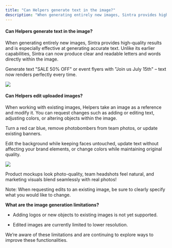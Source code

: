 ```yaml
---
title: "Can Helpers generate text in the image?"
description: "When generating entirely new images, Sintra provides high-quality results and is especially effective at generating accurate text. Unlike its earlier capabil..."
---
```


#### **Can Helpers generate text in the image?**

When generating entirely new images, Sintra provides high-quality results and is especially effective at generating accurate text. Unlike its earlier capabilities, Sintra can now produce clear and readable letters and words directly within the image.

Generate text "SALE 50% OFF" or event flyers with "Join us July 15th" – text now renders perfectly every time.

![](https://downloads.intercomcdn.com/i/o/s36tbegb/1615021720/a6139698c61331835bdbb821e9f8/old-new-imagen.jpg?expires=1754573400&signature=09caad1384c1931d3ab9e89465b9ec8712efcaa1942ab0421216fc6c47a71bdd&req=dSYmE8l8nIZdWfMW1HO4zXYPE0%2BvAXV5ZvU7QTOGbcqX0ZGpW4x56Hid%2BUz%2F%0AHTmS%0A)

#### **Can Helpers edit uploaded images?**

When working with existing images, Helpers take an image as a reference and modify it. You can request changes such as adding or editing text, adjusting colors, or altering objects within the image. 

Turn a red car blue, remove photobombers from team photos, or update existing banners.

Edit the background while keeping faces untouched, update text without affecting your brand elements, or change colors while maintaining original quality.

![](https://downloads.intercomcdn.com/i/o/s36tbegb/1615044575/147bdeb44cb88ded37544da9cb6a/image.png?expires=1754573400&signature=995f2c6ee29fd81cb736429065e23b495b0a401d2e96926e55edc4da7444603e&req=dSYmE8l6mYRYXPMW1HO4zTf6gqej007x0nCOmSHu5Cf0gUs2jNr%2F%2BLay1ioC%0A6zF%2B%0A)

Product mockups look photo-quality, team headshots feel natural, and marketing visuals blend seamlessly with real photos!

Note: When requesting edits to an existing image, be sure to clearly specify what you would like to change.

**What are the image generation limitations?**

  * Adding logos or new objects to existing images is not yet supported.

  * Edited images are currently limited to lower resolution.




We’re aware of these limitations and are continuing to explore ways to improve these functionalities.